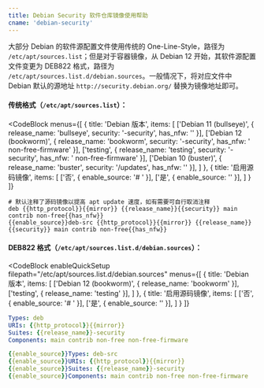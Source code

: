 ```yaml
---
title: Debian Security 软件仓库镜像使用帮助
cname: 'debian-security'
---
```


大部分 Debian 的软件源配置文件使用传统的 One-Line-Style，路径为 `/etc/apt/sources.list`；但是对于容器镜像，从 Debian 12 开始，其软件源配置文件变更为 DEB822 格式，路径为 `/etc/apt/sources.list.d/debian.sources`。一般情况下，将对应文件中 Debian 默认的源地址 `http://security.debian.org/` 替换为镜像地址即可。

#### 传统格式（`/etc/apt/sources.list`）：

<CodeBlock
  menus={[
    {
      title: 'Debian 版本',
      items: [
        ['Debian 11 (bullseye)', { release_name: 'bullseye', security: '-security', has_nfw: ''  }],
        ['Debian 12 (bookworm)', { release_name: 'bookworm', security: '-security', has_nfw: ' non-free-firmware'  }],
        ['testing', { release_name: 'testing', security: '-security', has_nfw: ' non-free-firmware'  }],
        ['Debian 10 (buster)', { release_name: 'buster', security: '/updates', has_nfw: ''  }],
      ]
    },
    {
      title: '启用源码镜像',
      items: [
        ['否', { enable_source: '# ' }],
        ['是', { enable_source: '' }],
      ]
    }
  ]}
>

```properties
# 默认注释了源码镜像以提高 apt update 速度，如有需要可自行取消注释
deb {{http_protocol}}{{mirror}} {{release_name}}{{security}} main contrib non-free{{has_nfw}}
{{enable_source}}deb-src {{http_protocol}}{{mirror}} {{release_name}}{{security}} main contrib non-free{{has_nfw}}
```

</CodeBlock>

#### DEB822 格式（`/etc/apt/sources.list.d/debian.sources`）：

<CodeBlock
  enableQuickSetup
  filepath="/etc/apt/sources.list.d/debian.sources"
  menus={[
    {
      title: 'Debian 版本',
      items: [
        ['Debian 12 (bookworm)', { release_name: 'bookworm' }],
        ['testing', { release_name: 'testing' }],
      ]
    },
    {
      title: '启用源码镜像',
      items: [
        ['否', { enable_source: '# ' }],
        ['是', { enable_source: '' }],
      ]
    }
  ]}
>

```yaml
Types: deb
URIs: {{http_protocol}}{{mirror}}
Suites: {{release_name}}-security
Components: main contrib non-free non-free-firmware

{{enable_source}}Types: deb-src
{{enable_source}}URIs: {{http_protocol}}{{mirror}}
{{enable_source}}Suites: {{release_name}}-security
{{enable_source}}Components: main contrib non-free non-free-firmware
```

</CodeBlock>
